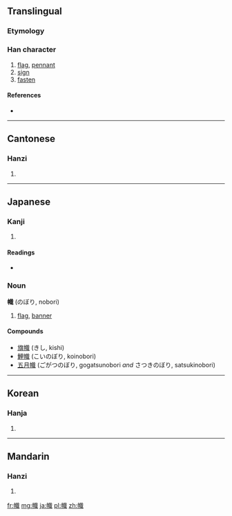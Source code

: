 {{also|帜}}
==Translingual==

===Etymology===
{{Han compound|巾|戠|t1=cloth|c1=s|c2=p|ls=psc}}

===Han character===
{{Han char|rn=50|rad=巾|as=12|sn=15|four=4325<sub>0</sub>|canj=中月卜戈日 (LBYIA)}}

# [[flag]], [[pennant]]
# [[sign]]
# [[fasten]]

====References====
* {{Han ref|kx=0336.210|dkj=09080|dj=0643.200|hdz=10755.040|uh=5E5F|ud=24159|bh=BC6D|bd=48237}}

----

==Cantonese==

===Hanzi===
{{yue-hanzi|jyut=|y=chi3|sim=帜}}

# {{defn|lang=yue|sort=巾12}}

----

==Japanese==

===Kanji===
{{ja-kanji|grade=|rs=巾12}}

# {{defn|lang=ja|sort=巾12}}

====Readings====
* {{ja-readings|on=[[し]] (shi)|kun=[[のぼり]] (nobori)}}

===Noun===
'''幟''' (のぼり, nobori)

# [[flag]], [[banner]]

====Compounds====
* [[旗幟]] (きし, kishi)
* [[鯉幟]] (こいのぼり, koinobori)
* [[五月幟]] (ごがつのぼり, gogatsunobori ''and'' さつきのぼり, satsukinobori)

----

==Korean==

===Hanja===
{{ko-hanja|hangeul=치|rv=chi|mr=ch'i}}

# {{defn|lang=ko|sort=巾12}}

----

==Mandarin==

===Hanzi===
{{cmn-hanzi|sim=帜|pin=[[zhì]] ([[zhi4]])|wg=chih<sup>4</sup>}}

# {{defn|lang=cmn|sort=巾12}}

[[fr:幟]]
[[mg:幟]]
[[ja:幟]]
[[pl:幟]]
[[zh:幟]]